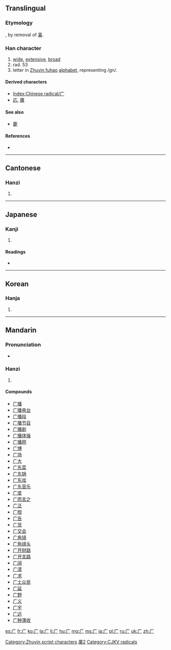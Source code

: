 {{also|廣|広|厂|疒}}
==Translingual==
{{stroke order|type=animate}}
{{ja-forms|[[広]]|广|[[廣]]}}
===Etymology===
{{Han simp|廣}}, by removal of [[黃]].

===Han character===
{{Han char|rn=53|rad=广|as=00|sn=3|four=|canj=卜竹 (YH)}}

# [[wide]], [[extensive]], [[broad]]
# rad. 53
# letter in [[Zhuyin fuhao]] [[alphabet]], representing /gn/.

====Derived characters====
* [[Index:Chinese radical/广]]
* [[応]], [[魔]]

====See also====
* [[鹿]]

====References====
* {{Han ref|kx=0343.050|dkj=09221|dj=0652.140|hdz=20872.060|uh=5E7F|ud=24191}}

[[Category:Zhuyin script characters]]

----

==Cantonese==

===Hanzi===
{{yue-hanzi|jyut=|y=yim2|tra=廣}}

# {{defn|lang=yue|sort=广00}}

----

==Japanese==

===Kanji===
{{ja-kanji|grade=|rs=广00}}

# {{defn|lang=ja|sort=广00}}

====Readings====
* {{ja-readings|on=[[こう]] (kou)|kun=[[ひろ]] (hiro)}}

----

==Korean==

===Hanja===
{{ko-hanja|hangeul=엄|rv=eom|mr=ŏm}}

# {{defn|lang=ko|sort=广00}}

----

==Mandarin==

===Pronunciation===
* {{audio|Zh-guang.ogg|Audio}}

===Hanzi===
{{cmn-hanzi|tra=廣|pin=[[ān]] ([[an1]]), [[guǎng]] ([[guang3]]), [[yǎn]] ([[yan3]])|wg=an<sup>1</sup>, kuang<sup>3</sup>, yen<sup>3</sup>}}

# {{defn|lang=cmn|sort=广00}}

====Compounds====
* [[广播]]
* [[广播电台]]
* [[广播段]]
* [[广播节目]]
* [[广播剧]]
* [[广播体操]]
* [[广播网]]
* [[广博]]
* [[广场]]
* [[广大]]
* [[广东菜]]
* [[广东锅]]
* [[广东戏]]
* [[广东音乐]]
* [[广度]]
* [[广而言之]]
* [[广泛]]
* [[广柑]]
* [[广告]]
* [[广货]]
* [[广交会]]
* [[广角镜]]
* [[广角镜头]]
* [[广开财路]]
* [[广开言路]]
* [[广阔]]
* [[广漠]]
* [[广求]]
* [[广土众民]]
* [[广延]]
* [[广野]]
* [[广义]]
* [[广宇]]
* [[广远]]
* [[广种薄收]]

[[Category:CJKV characters simplified differently in Japan and China|廣2]]
[[Category:CJKV radicals]]

[[es:广]]
[[fr:广]]
[[ko:广]]
[[la:广]]
[[li:广]]
[[hu:广]]
[[mg:广]]
[[ms:广]]
[[ja:广]]
[[pl:广]]
[[ru:广]]
[[uk:广]]
[[zh:广]]